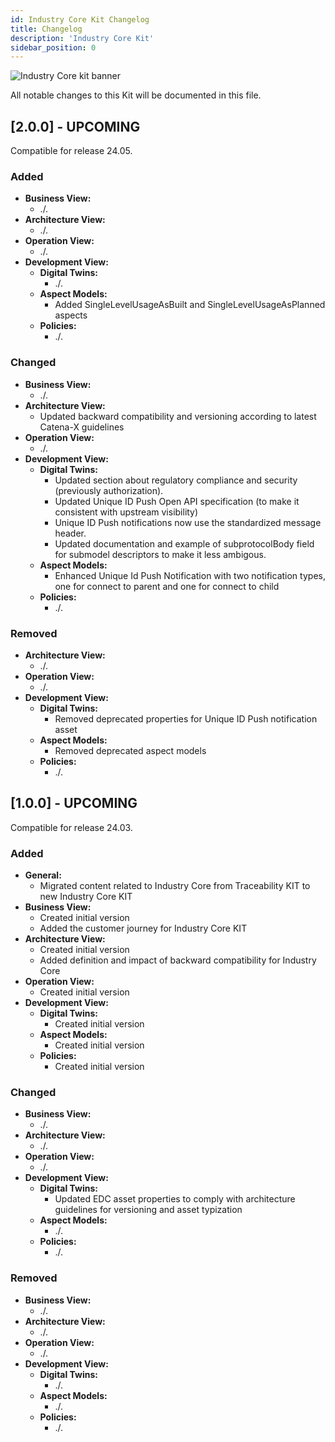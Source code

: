 ```yaml
---
id: Industry Core Kit Changelog
title: Changelog
description: 'Industry Core Kit'
sidebar_position: 0
---
```


<!--
This work is licensed under the CC-BY-4.0 (https://creativecommons.org/licenses/by/4.0/legalcode).

- SPDX-License-Identifier: CC-BY-4.0
- SPDX-FileCopyrightText: 2023 - 2024 BASF SE
- SPDX-FileCopyrightText: 2023 - 2024 Bayerische Motoren Werke Aktiengesellschaft (BMW AG)
- SPDX-FileCopyrightText: 2023 - 2024 Fraunhofer-Gesellschaft zur Foerderung der angewandten Forschung e.V. (represented by Fraunhofer ISST & Fraunhofer IML)
- SPDX-FileCopyrightText: 2023 - 2024 German Edge Cloud GmbH & Co. KG
- SPDX-FileCopyrightText: 2023 - 2024 Mercedes Benz AG
- SPDX-FileCopyrightText: 2023 - 2024 Robert Bosch Manufacturing Solutions GmbH
- SPDX-FileCopyrightText: 2023 - 2024 SAP SE
- SPDX-FileCopyrightText: 2023 - 2024 Siemens AG
- SPDX-FileCopyrightText: 2023 - 2024 T-Systems International GmbH
- SPDX-FileCopyrightText: 2023 - 2024 ZF Friedrichshafen AG
- SPDX-FileCopyrightText: 2023 - 2024 Contributors to the Eclipse Foundation
- Source URL: https://github.com/eclipse-tractusx/eclipse-tractusx.github.io/tree/main/docs-kits/kits/Industry%20Core%20Kit (latest version)
-->


![Industry Core kit banner](@site/static/img/doc-industry-core_header-minified.png)

All notable changes to this Kit will be documented in this file.

## [2.0.0] - UPCOMING

Compatible for release 24.05.

### Added

- **Business View:**
  - ./.
- **Architecture View:**
  - ./.
- **Operation View:**
  - ./.
- **Development View:**
  - **Digital Twins:**
    - ./.
  - **Aspect Models:**
    - Added SingleLevelUsageAsBuilt and SingleLevelUsageAsPlanned aspects
  - **Policies:**
    - ./.

### Changed

- **Business View:**
  - ./.
- **Architecture View:**
  - Updated backward compatibility and versioning according to latest Catena-X guidelines
- **Operation View:**
  - ./.
- **Development View:**
  - **Digital Twins:**
    - Updated section about regulatory compliance and security (previously authorization).
    - Updated Unique ID Push Open API specification (to make it consistent with upstream visibility)
    - Unique ID Push notifications now use the standardized message header.
    - Updated documentation and example of subprotocolBody field for submodel descriptors to make it less ambigous.
  - **Aspect Models:**
    - Enhanced Unique Id Push Notification with two notification types, one for connect to parent and one for connect to child
  - **Policies:**
    - ./.

### Removed

- **Architecture View:**
  - ./.
- **Operation View:**
  - ./.
- **Development View:**
  - **Digital Twins:**
    - Removed deprecated properties for Unique ID Push notification asset
  - **Aspect Models:**
    - Removed deprecated aspect models
  - **Policies:**
    - ./.

## [1.0.0] - UPCOMING

Compatible for release 24.03.

### Added

- **General:**
    - Migrated content related to Industry Core from Traceability KIT to new Industry Core KIT
- **Business View:**
    - Created initial version
    - Added the customer journey for Industry Core KIT
- **Architecture View:**
    - Created initial version
    - Added definition and impact of backward compatibility for Industry Core
- **Operation View:**
    - Created initial version
- **Development View:**
  - **Digital Twins:**
    - Created initial version
  - **Aspect Models:**
    - Created initial version
  - **Policies:**
    - Created initial version

### Changed

- **Business View:**
    - ./.
- **Architecture View:**
    - ./.
- **Operation View:**
    - ./.
- **Development View:**
  - **Digital Twins:**
    - Updated EDC asset properties to comply with architecture guidelines for versioning and asset typization 
  - **Aspect Models:**
    - ./.
  - **Policies:**
    - ./.

### Removed

- **Business View:**
  - ./.
- **Architecture View:**
  - ./.
- **Operation View:**
  - ./.
- **Development View:**
  - **Digital Twins:**
    - ./.
  - **Aspect Models:**
    - ./.
  - **Policies:**
    - ./.

<Notice components={props.components} />

